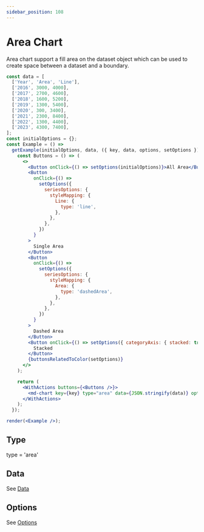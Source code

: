 ```yaml
---
sidebar_position: 108
---
```


# Area Chart

Area chart support a fill area on the dataset object which can be used to create space between a dataset and a boundary.

```jsx live noInline
const data = [
  ['Year', 'Area', 'Line'],
  ['2016', 3000, 4000],
  ['2017', 2700, 4600],
  ['2018', 1600, 5200],
  ['2019', 1300, 5400],
  ['2020', 300, 3400],
  ['2021', 2300, 8400],
  ['2022', 1300, 4400],
  ['2023', 4300, 7400],
];
const initialOptions = {};
const Example = () =>
  getExample(initialOptions, data, ({ key, data, options, setOptions }) => {
    const Buttons = () => (
      <>
        <Button onClick={() => setOptions(initialOptions)}>All Area</Button>
        <Button
          onClick={() =>
            setOptions({
              seriesOptions: {
                styleMapping: {
                  Line: {
                    type: 'line',
                  },
                },
              },
            })
          }
        >
          Single Area
        </Button>
        <Button
          onClick={() =>
            setOptions({
              seriesOptions: {
                styleMapping: {
                  Area: {
                    type: 'dashedArea',
                  },
                },
              },
            })
          }
        >
          Dashed Area
        </Button>
        <Button onClick={() => setOptions({ categoryAxis: { stacked: true }, valueAxes: [{ stacked: true }] })}>
          Stacked
        </Button>
        {buttonsRelatedToColor(setOptions)}
      </>
    );

    return (
      <WithActions buttons={<Buttons />}>
        <md-chart key={key} type="area" data={JSON.stringify(data)} options={JSON.stringify(options)}></md-chart>
      </WithActions>
    );
  });

render(<Example />);
```

## Type

type = 'area'

## Data

See [Data](./line#data)

## Options

See [Options](./line#options)
